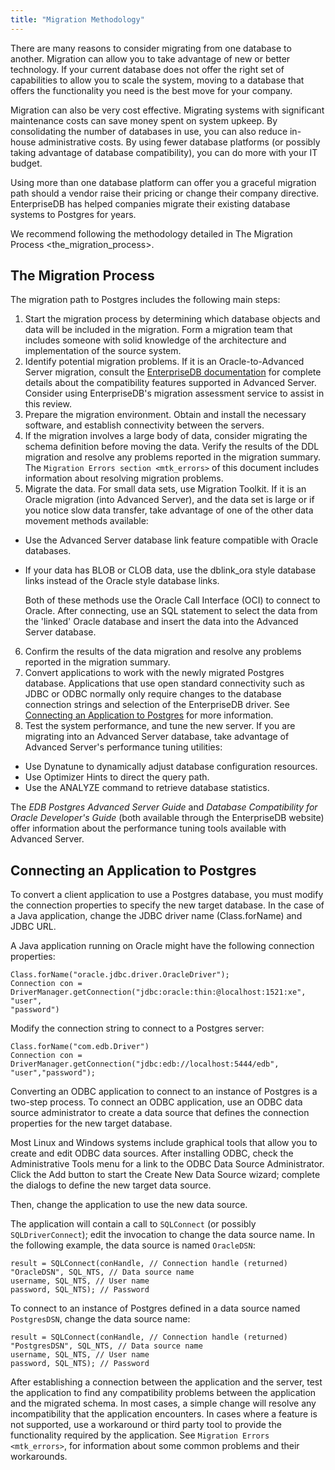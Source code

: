 ```yaml
---
title: "Migration Methodology"
---
```


<div id="migration_methodology" class="registered_link"></div>


There are many reasons to consider migrating from one database to another. Migration can allow you to take advantage of new or better technology. If your current database does not offer the right set of capabilities to allow you to scale the system, moving to a database that offers the functionality you need is the best move for your company.

Migration can also be very cost effective. Migrating systems with significant maintenance costs can save money spent on system upkeep. By consolidating the number of databases in use, you can also reduce in-house administrative costs. By using fewer database platforms (or possibly taking advantage of database compatibility), you can do more with your IT budget.

Using more than one database platform can offer you a graceful migration path should a vendor raise their pricing or change their company directive. EnterpriseDB has helped companies migrate their existing database systems to Postgres for years.

We recommend following the methodology detailed in <span class="title-ref">The Migration Process \<the_migration_process\></span>.

<div id="the_migration_process" class="registered_link"></div>

## The Migration Process

The migration path to Postgres includes the following main steps:

1.  Start the migration process by determining which database objects and data will be included in the migration. Form a migration team that includes someone with solid knowledge of the architecture and implementation of the source system.
2.  Identify potential migration problems. If it is an Oracle-to-Advanced Server migration, consult the [EnterpriseDB documentation](https://www.enterprisedb.com/edb-docs/p/edb-postgres-advanced-server) for complete details about the compatibility features supported in Advanced Server. Consider using EnterpriseDB's migration assessment service to assist in this review.
3.  Prepare the migration environment. Obtain and install the necessary software, and establish connectivity between the servers.
4.  If the migration involves a large body of data, consider migrating the schema definition before moving the data. Verify the results of the DDL migration and resolve any problems reported in the migration summary. The `Migration Errors section <mtk_errors>` of this document includes information about resolving migration problems.
5.  Migrate the data. For small data sets, use Migration Toolkit. If it is an Oracle migration (into Advanced Server), and the data set is large or if you notice slow data transfer, take advantage of one of the other data movement methods available:

<!-- end list -->

  - Use the Advanced Server database link feature compatible with Oracle databases.

  - If your data has BLOB or CLOB data, use the dblink_ora style database links instead of the Oracle style database links.
    
    Both of these methods use the Oracle Call Interface (OCI) to connect to Oracle. After connecting, use an SQL statement to select the data from the 'linked' Oracle database and insert the data into the Advanced Server database.

<!-- end list -->

6.  Confirm the results of the data migration and resolve any problems reported in the migration summary.
7.  Convert applications to work with the newly migrated Postgres database. Applications that use open standard connectivity such as JDBC or ODBC normally only require changes to the database connection strings and selection of the EnterpriseDB driver. See [Connecting an Application to Postgres](../edb_migration_toolkit/#connecting_application_postgres) for more information.
8.  Test the system performance, and tune the new server. If you are migrating into an Advanced Server database, take advantage of Advanced Server's performance tuning utilities:

<!-- end list -->

  - Use Dynatune to dynamically adjust database configuration resources.
  - Use Optimizer Hints to direct the query path.
  - Use the ANALYZE command to retrieve database statistics.

The *EDB Postgres Advanced Server Guide* and *Database* *Compatibility* *for* *Oracle* *Developer's* *Guide* (both available through the EnterpriseDB website) offer information about the performance tuning tools available with Advanced Server.

<div id="connecting_application_postgres" class="registered_link"></div>

## Connecting an Application to Postgres

To convert a client application to use a Postgres database, you must modify the connection properties to specify the new target database. In the case of a Java application, change the JDBC driver name (Class.forName) and JDBC URL.

A Java application running on Oracle might have the following connection properties:

``` text
Class.forName("oracle.jdbc.driver.OracleDriver");
Connection con =
DriverManager.getConnection("jdbc:oracle:thin:@localhost:1521:xe",
"user",
"password")
```

Modify the connection string to connect to a Postgres server:

``` text
Class.forName("com.edb.Driver")
Connection con = DriverManager.getConnection("jdbc:edb://localhost:5444/edb", "user","password");
```

Converting an ODBC application to connect to an instance of Postgres is a two-step process. To connect an ODBC application, use an ODBC data source administrator to create a data source that defines the connection properties for the new target database.

Most Linux and Windows systems include graphical tools that allow you to create and edit ODBC data sources. After installing ODBC, check the Administrative Tools menu for a link to the ODBC Data Source Administrator. Click the Add button to start the Create New Data Source wizard; complete the dialogs to define the new target data source.

Then, change the application to use the new data source.

The application will contain a call to `SQLConnect` (or possibly `SQLDriverConnect`); edit the invocation to change the data source name. In the following example, the data source is named `OracleDSN`:

``` text
result = SQLConnect(conHandle, // Connection handle (returned)
"OracleDSN", SQL_NTS, // Data source name
username, SQL_NTS, // User name
password, SQL_NTS); // Password
```

To connect to an instance of Postgres defined in a data source named `PostgresDSN`, change the data source name:

``` text
result = SQLConnect(conHandle, // Connection handle (returned)
"PostgresDSN", SQL_NTS, // Data source name
username, SQL_NTS, // User name
password, SQL_NTS); // Password
```

After establishing a connection between the application and the server, test the application to find any compatibility problems between the application and the migrated schema. In most cases, a simple change will resolve any incompatibility that the application encounters. In cases where a feature is not supported, use a workaround or third party tool to provide the functionality required by the application. See `Migration Errors <mtk_errors>`, for information about some common problems and their workarounds.
